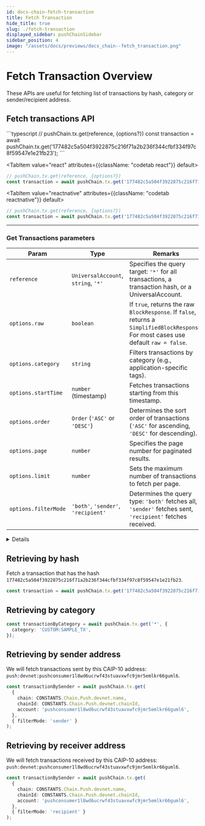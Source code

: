 ```yaml
---
id: docs-chain-fetch-transaction
title: Fetch Transaction
hide_title: true
slug: ./fetch-transaction
displayed_sidebar: pushChainSidebar
sidebar_position: 4
image: "/assets/docs/previews/docs_chain--fetch_transaction.png"
---
```


# Fetch Transaction Overview

These APIs are useful for fetching list of transactions by hash, category or sender/recipient address.

<head>
  <title>{`Fetch Transaction | Push Chain | Push Documentation`}</title>
</head>


## Fetch transactions API

<Tabs className="codetabs" groupId="code-examples">
  <TabItem value="js" attributes={{className: "codetab js"}} default>
```typescript
// pushChain.tx.get(reference, {options?})
const transaction = await pushChain.tx.get('177482c5a504f3922875c216f71a2b236f344cfbf334f97c8f59547e1e21fb23');
```
  </TabItem>

  <TabItem value="react" attributes={{className: "codetab react"}} default>
```typescript
// pushChain.tx.get(reference, {options?})
const transaction = await pushChain.tx.get('177482c5a504f3922875c216f71a2b236f344cfbf334f97c8f59547e1e21fb23');
```
  </TabItem>

  <TabItem value="reactnative" attributes={{className: "codetab reactnative"}} default>
```typescript
// pushChain.tx.get(reference, {options?})
const transaction = await pushChain.tx.get('177482c5a504f3922875c216f71a2b236f344cfbf334f97c8f59547e1e21fb23');
```
  </TabItem>
</Tabs>

---

### Get Transactions parameters

| Param       | Type               | Remarks                               | Default         |
|-------------|--------------------|---------------------------------------|-----------------|
| `reference`      | `UniversalAccount`, `string`, `'*'`       | Specifies the query target: `'*'` for all transactions, a transaction hash, or a UniversalAccount. | `*`                |
| `options.raw`            | `boolean`                                | If `true`, returns the raw `BlockResponse`. If `false`, returns a `SimplifiedBlockResponse`. For most cases use default `raw = false`.     | `false`            |
| `options.category`       | `string`                                 | Filters transactions by category (e.g., application-specific tags).                               | `undefined`        |
| `options.startTime`      | `number` (timestamp)                     | Fetches transactions starting from this timestamp.                                                | Current timestamp  |
| `options.order`          | `Order` (`'ASC'` or `'DESC'`)            | Determines the sort order of transactions (`'ASC'` for ascending, `'DESC'` for descending).        | `'DESC'`           |
| `options.page`           | `number`                                 | Specifies the page number for paginated results.                                                  | `1`                |
| `options.limit`          | `number`                                 | Sets the maximum number of transactions to fetch per page.                                        | `30`               |
| `options.filterMode`     | `'both'`, `'sender'`, `'recipient'`       | Determines the query type: `'both'` fetches all, `'sender'` fetches sent, `'recipient'` fetches received. | `'both'`           |

<Details summary="Expected response">

```typescript
{
  "totalPages": 1,
  "lastTs": "1736076322681",
  "blocks": [
    {
      "blockHash": "36939148bee59c6e1a9d4e6e6fb4e72d407f8667324714c206e64e1485f0f5ee",
      "ts": "1736076322681",
      "totalNumberOfTxns": 1,
      "transactions": [
        {
          "txnHash": "177482c5a504f3922875c216f71a2b236f344cfbf334f97c8f59547e1e21fb23",
          "ts": "1736076322681",
          "blockHash": "36939148bee59c6e1a9d4e6e6fb4e72d407f8667324714c206e64e1485f0f5ee",
          "category": "CUSTOM:SAMPLE_TX",
          "status": "SUCCESS",
          "from": "push:devnet:pushconsumer1l8wd6ucrwf43stuavxwfc9jmr5emlkr66guml6",
          "recipients": {
            "recipients": [
              {
                "address": "eip155:1:0x35B84d6848D16415177c64D64504663b998A6ab4"
              },
              {
                "address": "eip155:97:0xD8634C39BBFd4033c0d3289C4515275102423681"
              }
            ]
          },
          "txnData": "0102030405",
          "sig": "6nmaU8lrzsLu62T9yNhCgFlcGrwmx9lcvyoU63g6g4tgldp0RSNQEVZZJlKn0gPt7AuXTDCb+rW6nkS0Gs6/pxw="
        }
      ]
    }
  ]
}
```

Response properties description:

| **Property**             | **Type**                 | **Description**                                                                                     |
|---------------------------|--------------------------|-----------------------------------------------------------------------------------------------------|
| `totalPages`             | `number`                | The total number of pages available for the query results.                                         |
| `lastTs`                 | `string` (timestamp)    | The timestamp of the last transaction or block in the current response, used for pagination.       |
| `blocks`                 | `array`                 | A list of blocks included in the response. Each block contains its transactions and metadata.      |
| `blocks[].blockHash`     | `string`                | The unique hash of the block. Identifies the block on the blockchain.                              |
| `blocks[].ts`            | `string` (timestamp)    | The timestamp indicating when the block was created.                                               |
| `blocks[].totalNumberOfTxns` | `number`             | The total number of transactions included in the block.                                            |
| `blocks[].transactions`  | `array`                 | A list of transactions included in the block.                                                     |
| `blocks[].transactions[].txnHash` | `string`        | The unique hash of the transaction. Identifies the transaction on the blockchain.                 |
| `blocks[].transactions[].ts` | `string` (timestamp) | The timestamp indicating when the transaction occurred.                                            |
| `blocks[].transactions[].blockHash` | `string`      | The hash of the block that includes this transaction.                                              |
| `blocks[].transactions[].category` | `string`      | The category of the transaction, often application-specific (e.g., `CUSTOM:SAMPLE_TX`).            |
| `blocks[].transactions[].status`  | `string`       | The status of the transaction, such as `SUCCESS` or `FAILED`.                                      |
| `blocks[].transactions[].from`    | `string`       | The sender's address in a chain-agnostic format (e.g., `push:devnet:...`).                         |
| `blocks[].transactions[].recipients` | `object`    | An object containing the list of recipient addresses for the transaction.                         |
| `blocks[].transactions[].recipients.recipients` | `array` | A list of recipient addresses. Each address is specified in a chain-agnostic format.               |
| `blocks[].transactions[].txnData` | `string`       | The transaction data in hexadecimal format.                                                        |
| `blocks[].transactions[].sig`     | `string`       | The digital signature of the transaction, verifying its authenticity.                              |

</Details>

## Retrieving by hash

Fetch a transaction that has the hash `177482c5a504f3922875c216f71a2b236f344cfbf334f97c8f59547e1e21fb23`.

```typescript
const transaction = await pushChain.tx.get('177482c5a504f3922875c216f71a2b236f344cfbf334f97c8f59547e1e21fb23');
```

## Retrieving by category

```typescript
const transactionByCategory = await pushChain.tx.get('*', {
  category: 'CUSTOM:SAMPLE_TX',
});
```

## Retrieving by sender address

We will fetch transactions sent by this CAIP-10 address: `push:devnet:pushconsumer1l8wd6ucrwf43stuavxwfc9jmr5emlkr66guml6`.

```typescript
const transactionBySender = await pushChain.tx.get(
  {
    chain: CONSTANTS.Chain.Push.devnet.name,
    chainId: CONSTANTS.Chain.Push.devnet.chainId,
    account: 'pushconsumer1l8wd6ucrwf43stuavxwfc9jmr5emlkr66guml6',
  },
  { filterMode: 'sender' }
);
```

## Retrieving by receiver address

We will fetch transactions received by this CAIP-10 address: `push:devnet:pushconsumer1l8wd6ucrwf43stuavxwfc9jmr5emlkr66guml6`.

```typescript
const transactionBySender = await pushChain.tx.get(
  {
    chain: CONSTANTS.Chain.Push.devnet.name,
    chainId: CONSTANTS.Chain.Push.devnet.chainId,
    account: 'pushconsumer1l8wd6ucrwf43stuavxwfc9jmr5emlkr66guml6',
  },
  { filterMode: 'recipient' }
);
```
